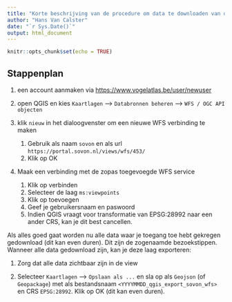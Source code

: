 ```yaml
---
title: "Korte beschrijving van de procedure om data te downloaden van de SOVON WFS service"
author: "Hans Van Calster"
date: "`r Sys.Date()`"
output: html_document
---
```


```r
knitr::opts_chunk$set(echo = TRUE)
```

## Stappenplan

1.  een account aanmaken via <https://www.vogelatlas.be/user/newuser>

2.  open QGIS en kies `Kaartlagen` --\> `Databronnen beheren` --\> `WFS / OGC API objecten`

3.  klik `nieuw` in het dialoogvenster om een nieuwe WFS verbinding te maken

    1.   Gebruik als naam `sovon` en als url `https://portal.sovon.nl/views/wfs/453/`
    1.   Klik op OK

1.  Maak een verbinding met de zopas toegevoegde WFS service

    1.   Klik op verbinden
    1.   Selecteer de laag `ms:viewpoints`
    1.   Klik op toevoegen
    1.   Geef je gebruikersnaam en paswoord
    1.   Indien QGIS vraagt voor transformatie van EPSG:28992 naar een ander CRS, kan je dit best cancellen.

Als alles goed gaat worden nu alle data waar je toegang toe hebt gekregen gedownload (dit kan even duren).
Dit zijn de zogenaamde bezoekstippen.
Wanneer alle data gedownload zijn, kan je deze laag exporteren:

1.  Zorg dat alle data zichtbaar zijn in de view

2.  Selecteer `Kaartlagen` --\> `Opslaan als ...` en sla op als `Geojson` (of `Geopackage`) met als bestandsnaam `<YYYYMMDD_qgis_export_sovon_wfs>` en CRS `EPSG:28992`.
    Klik op OK (dit kan even duren).
